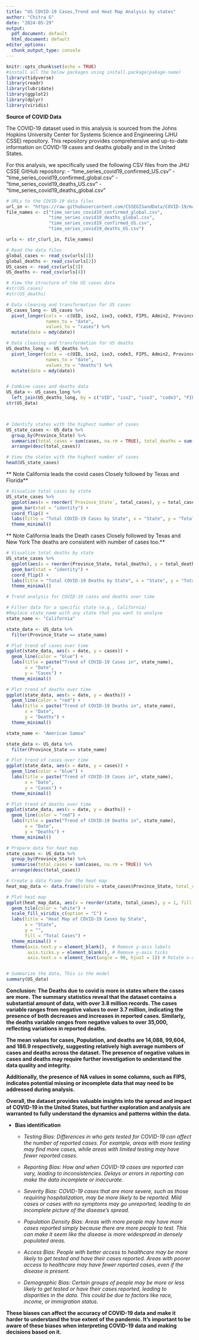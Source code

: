 ---
title: "US COVID-19 Cases,Trend and Heat Map Analysis by states"
author: "Chitra G"
date: "2024-05-29"
output:
  pdf_document: default
  html_document: default
editor_options: 
  chunk_output_type: console
---
```{r setup, include=TRUE}
knitr::opts_chunk$set(echo = TRUE)
#install all the below packages using install.package(pakage-name)
library(tidyverse)
library(readr)
library(lubridate)
library(ggplot2)
library(dplyr)
library(viridis)
```
**Source of COVID Data**

The COVID-19 dataset used in this analysis is sourced from the Johns Hopkins University Center for Systems Science and Engineering (JHU CSSE) repository. This repository provides comprehensive and up-to-date information on COVID-19 cases and deaths globally and in the United States.

For this analysis, we specifically used the following CSV files from the JHU CSSE GitHub repository:
- "time_series_covid19_confirmed_US.csv"
- "time_series_covid19_confirmed_global.csv"
- "time_series_covid19_deaths_US.csv"
- "time_series_covid19_deaths_global.csv"





```{r}
# URLs to the COVID-19 data files
url_in <- "https://raw.githubusercontent.com/CSSEGISandData/COVID-19/master/csse_covid_19_data/csse_covid_19_time_series/"
file_names <- c("time_series_covid19_confirmed_global.csv",
                "time_series_covid19_deaths_global.csv",
                "time_series_covid19_confirmed_US.csv",
                "time_series_covid19_deaths_US.csv")

urls <- str_c(url_in, file_names)

# Read the data files
global_cases <- read_csv(urls[1])
global_deaths <- read_csv(urls[2])
US_cases <- read_csv(urls[3])
US_deaths <- read_csv(urls[4])

# View the structure of the US cases data
#str(US_cases)
#str(US_deaths)

# Data cleaning and transformation for US cases
US_cases_long <- US_cases %>%
  pivot_longer(cols = -c(UID, iso2, iso3, code3, FIPS, Admin2, Province_State, Country_Region, Lat, Long_, Combined_Key), 
               names_to = "date", 
               values_to = "cases") %>%
  mutate(date = mdy(date))

# Data cleaning and transformation for US deaths
US_deaths_long <- US_deaths %>%
  pivot_longer(cols = -c(UID, iso2, iso3, code3, FIPS, Admin2, Province_State, Country_Region, Lat, Long_, Combined_Key, Population), 
               names_to = "date", 
               values_to = "deaths") %>%
  mutate(date = mdy(date))


# Combine cases and deaths data
US_data <- US_cases_long %>%
  left_join(US_deaths_long, by = c("UID", "iso2", "iso3", "code3", "FIPS", "Admin2", "Province_State", "Country_Region", "Lat", "Long_", "Combined_Key", "date"))
str(US_data)



# Identify states with the highest number of cases
US_state_cases <- US_data %>%
  group_by(Province_State) %>%
  summarize(total_cases = sum(cases, na.rm = TRUE), total_deaths = sum(deaths, na.rm = TRUE)) %>%
  arrange(desc(total_cases))

# View the states with the highest number of cases
head(US_state_cases)
```
** Note California leads the covid cases**
** Closely followed by Texas and Florida**
```{r}
# Visualize total cases by state
US_state_cases %>%
  ggplot(aes(x = reorder(`Province_State`, total_cases), y = total_cases)) +
  geom_bar(stat = "identity") +
  coord_flip() +
  labs(title = "Total COVID-19 Cases by State", x = "State", y = "Total Cases") +
  theme_minimal()
```
** Note California leads the Death cases  **
** Closely followed by Texas and New York**
** The deaths are consistent with number of cases too.**
```{r}  
# Visualize total deaths by state
US_state_cases %>%
  ggplot(aes(x = reorder(Province_State, total_deaths), y = total_deaths)) +
  geom_bar(stat = "identity") +
  coord_flip() +
  labs(title = "Total COVID-19 Deaths by State", x = "State", y = "Total Deaths") +
  theme_minimal()

# Trend analysis for COVID-19 cases and deaths over time

# Filter data for a specific state (e.g., California)
#Replace state_name with any state that you want to analyse
state_name <- "California"

state_data <- US_data %>%
  filter(Province_State == state_name)

# Plot trend of cases over time
ggplot(state_data, aes(x = date, y = cases)) +
  geom_line(color = "blue") +
  labs(title = paste("Trend of COVID-19 Cases in", state_name),
       x = "Date",
       y = "Cases") +
  theme_minimal()

# Plot trend of deaths over time
ggplot(state_data, aes(x = date, y = deaths)) +
  geom_line(color = "red") +
  labs(title = paste("Trend of COVID-19 Deaths in", state_name),
       x = "Date",
       y = "Deaths") +
  theme_minimal()

state_name <- "American Samoa"

state_data <- US_data %>%
  filter(Province_State == state_name)

# Plot trend of cases over time
ggplot(state_data, aes(x = date, y = cases)) +
  geom_line(color = "blue") +
  labs(title = paste("Trend of COVID-19 Cases in", state_name),
       x = "Date",
       y = "Cases") +
  theme_minimal()

# Plot trend of deaths over time
ggplot(state_data, aes(x = date, y = deaths)) +
  geom_line(color = "red") +
  labs(title = paste("Trend of COVID-19 Deaths in", state_name),
       x = "Date",
       y = "Deaths") +
  theme_minimal()

# Prepare data for heat map
state_cases <- US_data %>%
  group_by(Province_State) %>%
  summarise(total_cases = sum(cases, na.rm = TRUE)) %>%
  arrange(desc(total_cases))

# Create a data frame for the heat map
heat_map_data <- data.frame(state = state_cases$Province_State, total_cases = state_cases$total_cases)

# Plot heat map
ggplot(heat_map_data, aes(x = reorder(state, total_cases), y = 1, fill = total_cases)) +
  geom_tile(color = "white") +
  scale_fill_viridis_c(option = "C") +
  labs(title = "Heat Map of COVID-19 Cases by State",
       x = "State",
       y = "",
       fill = "Total Cases") +
  theme_minimal() +
  theme(axis.text.y = element_blank(),  # Remove y-axis labels
        axis.ticks.y = element_blank(), # Remove y-axis ticks
        axis.text.x = element_text(angle = 90, hjust = 1)) # Rotate x-axis labels for better readability


# Summarize the data, This is the model
summary(US_data)

```
**Conclusion: The Deaths due to covid is more in states where the cases are more.**
**The summary statistics reveal that the dataset contains a substantial amount of data, with over 3.8 million records. The cases variable ranges from negative values to over 3.7 million, indicating the presence of both decreases and increases in reported cases. Similarly, the deaths variable ranges from negative values to over 35,000, reflecting variations in reported deaths.**

**The mean values for cases, Population, and deaths are 14,088, 99,604, and 186.9 respectively, suggesting relatively high average numbers of cases and deaths across the dataset. The presence of negative values in cases and deaths may require further investigation to understand the data quality and integrity.**

**Additionally, the presence of NA values in some columns, such as FIPS, indicates potential missing or incomplete data that may need to be addressed during analysis.**

**Overall, the dataset provides valuable insights into the spread and impact of COVID-19 in the United States, but further exploration and analysis are warranted to fully understand the dynamics and patterns within the data.**

- **Bias identification**
  - *Testing Bias: Differences in who gets tested for COVID-19 can affect the number of reported cases. For example, areas with more testing may find more cases, while areas with limited testing may have fewer reported cases.*

  - *Reporting Bias: How and when COVID-19 cases are reported can vary, leading to inconsistencies. Delays or errors in reporting can make the data incomplete or inaccurate.*

  - *Severity Bias: COVID-19 cases that are more severe, such as those requiring hospitalization, may be more likely to be reported. Mild cases or cases with no symptoms may go unreported, leading to an incomplete picture of the disease's spread.*

  - *Population Density Bias: Areas with more people may have more cases reported simply because there are more people to test. This can make it seem like the disease is more widespread in densely populated areas.*

  - *Access Bias: People with better access to healthcare may be more likely to get tested and have their cases reported. Areas with poorer access to healthcare may have fewer reported cases, even if the disease is present.*

  - *Demographic Bias: Certain groups of people may be more or less likely to get tested or have their cases reported, leading to disparities in the data. This could be due to factors like race, income, or immigration status.*

**These biases can affect the accuracy of COVID-19 data and make it harder to understand the true extent of the pandemic. It's important to be aware of these biases when interpreting COVID-19 data and making decisions based on it.**